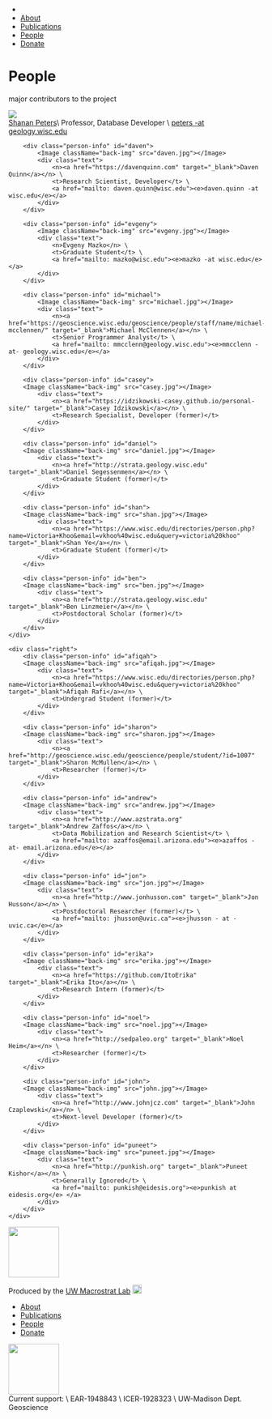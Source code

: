 
<div class="main">

[//]: # "Nav Bar"
<div class="nav">
  <ul>
    <li><a href="/dev/test-site/main-page"><MacrostratIcon></MacrostratIcon></a></li>
    <li><a href="/dev/test-site/about">About</a></li>
    <li><a href="/dev/test-site/publications">Publications</a></li>
    <li><a href="/dev/test-site/people">People</a></li>
    <li><a href="/dev/test-site/donate">Donate</a></li>
  </ul>
</div>

[//]: # "People"
<h1 class="big">People</h1>
<p class="subtitle">major contributors to the project </p>
<div class="line"></div>

<div class="people" id="people">
    <div class="left">
        <div class="person-info" id="shanan">
            <Image className="back-img" src="shanan.jpg"></Image>
            <div class="text">
                <n><a href="http://strata.geology.wisc.edu" target="_blank">Shanan Peters</a></n>\
                <t>Professor, Database Developer</t> \
                <a href="mailto: peters@geology.wisc.edu"><e>peters -at geology.wisc.edu</e></a>
            </div>
        </div>

        <div class="person-info" id="daven">
            <Image className="back-img" src="daven.jpg"></Image>
            <div class="text">
                <n><a href="https://davenquinn.com" target="_blank">Daven Quinn</a></n> \
                <t>Research Scientist, Developer</t> \
                <a href="mailto: daven.quinn@wisc.edu"><e>daven.quinn -at wisc.edu</e></a>
            </div>
        </div>

        <div class="person-info" id="evgeny">
            <Image className="back-img" src="evgeny.jpg"></Image>
            <div class="text">
                <n>Evgeny Mazko</n> \
                <t>Graduate Student</t> \
                <a href="mailto: mazko@wisc.edu"><e>mazko -at wisc.edu</e></a>
            </div>
        </div>
            
        <div class="person-info" id="michael">
            <Image className="back-img" src="michael.jpg"></Image>
            <div class="text">
                <n><a href="https://geoscience.wisc.edu/geoscience/people/staff/name/michael-mcclennen/" target="_blank">Michael McClennen</a></n> \
                <t>Senior Programmer Analyst</t> \
                <a href="mailto: mmcclenn@geology.wisc.edu"><e>mmcclenn -at- geology.wisc.edu</e></a>
            </div>
        </div>

        <div class="person-info" id="casey">
        <Image className="back-img" src="casey.jpg"></Image>
            <div class="text">
                <n><a href="https://idzikowski-casey.github.io/personal-site/" target="_blank">Casey Idzikowski</a></n> \
                <t>Research Specialist, Developer (former)</t> 
            </div>
        </div>

        <div class="person-info" id="daniel">
        <Image className="back-img" src="daniel.jpg"></Image>
            <div class="text">
                <n><a href="http://strata.geology.wisc.edu" target="_blank">Daniel Segessenmen</a></n> \
                <t>Graduate Student (former)</t> 
            </div>
        </div>

        <div class="person-info" id="shan">
        <Image className="back-img" src="shan.jpg"></Image>
            <div class="text">
                <n><a href="https://www.wisc.edu/directories/person.php?name=Victoria+Khoo&email=vkhoo%40wisc.edu&query=victoria%20khoo" target="_blank">Shan Ye</a></n> \
                <t>Graduate Student (former)</t> 
            </div>
        </div>

        <div class="person-info" id="ben">
        <Image className="back-img" src="ben.jpg"></Image>
            <div class="text">
                <n><a href="http://strata.geology.wisc.edu" target="_blank">Ben Linzmeier</a></n> \
                <t>Postdoctoral Scholar (former)</t> 
            </div>
        </div>
    </div>

    <div class="right">
        <div class="person-info" id="afiqah">
        <Image className="back-img" src="afiqah.jpg"></Image>
            <div class="text">
                <n><a href="https://www.wisc.edu/directories/person.php?name=Victoria+Khoo&email=vkhoo%40wisc.edu&query=victoria%20khoo" target="_blank">Afiqah Rafi</a></n> \
                <t>Undergrad Student (former)</t> 
            </div>
        </div>

        <div class="person-info" id="sharon">
        <Image className="back-img" src="sharon.jpg"></Image>
            <div class="text">
                <n><a href="http://geoscience.wisc.edu/geoscience/people/student/?id=1007" target="_blank">Sharon McMullen</a></n> \
                <t>Researcher (former)</t> 
            </div>
        </div>

        <div class="person-info" id="andrew">
        <Image className="back-img" src="andrew.jpg"></Image>
            <div class="text">
                <n><a href="http://www.azstrata.org" target="_blank">Andrew Zaffos</a></n> \
                <t>Data Mobilization and Research Scientist</t> \
                <a href="mailto: azaffos@email.arizona.edu"><e>azaffos -at- email.arizona.edu</e></a>
            </div>
        </div>

        <div class="person-info" id="jon">
        <Image className="back-img" src="jon.jpg"></Image>
            <div class="text">
                <n><a href="http://www.jonhusson.com" target="_blank">Jon Husson</a></n> \
                <t>Postdoctoral Researcher (former)</t> \
                <a href="mailto: jhusson@uvic.ca"><e>jhusson - at - uvic.ca</e></a>
            </div>
        </div>

        <div class="person-info" id="erika">
        <Image className="back-img" src="erika.jpg"></Image>
            <div class="text">
                <n><a href="https://github.com/ItoErika" target="_blank">Erika Ito</a></n> \
                <t>Research Intern (former)</t> 
            </div>
        </div>

        <div class="person-info" id="noel">
        <Image className="back-img" src="noel.jpg"></Image>
            <div class="text">
                <n><a href="http://sedpaleo.org" target="_blank">Noel Heim</a></n> \
                <t>Researcher (former)</t> 
            </div>
        </div>

        <div class="person-info" id="john">
        <Image className="back-img" src="john.jpg"></Image>
            <div class="text">
                <n><a href="http://www.johnjcz.com" target="_blank">John Czaplewski</a></n> \
                <t>Next-level Developer (former)</t> 
            </div>
        </div>

        <div class="person-info" id="puneet">
        <Image className="back-img" src="puneet.jpg"></Image>
            <div class="text">
                <n><a href="http://punkish.org" target="_blank">Puneet Kishor</a></n> \
                <t>Generally Ignored</t> \
                <a href="mailto: punkish@eidesis.org"><e>punkish at eidesis.org</e> </a>
            </div>
        </div>
    </div>
</div>

[//]: # "Footer"
<div class="footer">
    <div class="footer-container">
    <div class="col-sm-4" id="who-made-it">
        <Image className="logo_white" src="logo_white.png" width="100px"></Image>
        <p class="f1-text">Produced by the <a href="http://strata.geology.wisc.edu" target="_blank">UW Macrostrat Lab</a> <a href="https://github.com/UW-Macrostrat" target="_blank"><Image className="git_logo" src="git-logo.png" width="18px"></Image></a></p>
    </div>
    <div class="col-sm-4" id="bottom-nav">
        <ul class="footer-nav">
        <li><a href="/dev/test-site/about">About</a></li>
        <li><a href="/dev/test-site/publications">Publications</a></li>
        <li><a href="/dev/test-site/people">People</a></li>
        <li><a href="/dev/test-site/donate">Donate</a></li>
        </ul>
    </div>
    <div class="col-sm-4 funding">
        <Image className="funding-logo" src="nsf.png" width="100px"></Image>
        <div class="funding-line">
        Current support: \
        EAR-1948843 \
        ICER-1928323 \
        UW-Madison Dept. Geoscience
        </div>
    </div>
    </div>
</div>

</div>
